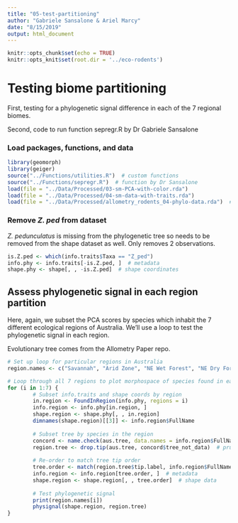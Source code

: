 ```yaml
---
title: "05-test-partitioning"
author: "Gabriele Sansalone & Ariel Marcy"
date: "8/15/2019"
output: html_document
---
```


```r
knitr::opts_chunk$set(echo = TRUE)
knitr::opts_knit$set(root.dir = '../eco-rodents')
```

# Testing biome partitioning 

First, testing for a phylogenetic signal difference in each of the 7 regional biomes. 

Second, code to run function sepregr.R by Dr Gabriele Sansalone

### Load packages, functions, and data
```r
library(geomorph)
library(geiger)
source("../Functions/utilities.R")  # custom functions
source("../Functions/sepregr.R")  # function by Dr Sansalone
load(file = "../Data/Processed/03-sm-PCA-with-color.rda")
load(file = "../Data/Processed/04-sm-data-with-traits.rda")
load(file = "../Data/Processed/allometry_rodents_04-phylo-data.rda")  # includes phylogenetic tree from Allometry Rodents paper
```

### Remove *Z. ped* from dataset
*Z. pedunculatus* is missing from the phylogenetic tree so needs to be removed from the shape dataset as well. Only removes 2 observations.
```r
is.Z.ped <- which(info.traits$Taxa == "Z_ped")
info.phy <- info.traits[-is.Z.ped, ]  # metadata
shape.phy <- shape[, , -is.Z.ped]  # shape coordinates
```

## Assess phylogenetic signal in each region partition
Here, again, we subset the PCA scores by species which inhabit the 7 different ecological regions of Australia. We'll use a loop to test the phylogenetic signal in each region. 

Evolutionary tree comes from the Allometry Paper repo. 
```r
# Set up loop for particular regions in Australia
region.names <- c("Savannah", "Arid Zone", "NE Wet Forest", "NE Dry Forest", "Pilbara", "South West", "South East")

# Loop through all 7 regions to plot morphospace of species found in each
for (i in 1:7) {
        # Subset info.traits and shape coords by region
        in.region <- FoundInRegion(info.phy, regions = i)
        info.region <- info.phy[in.region, ]
        shape.region <- shape.phy[, , in.region]
        dimnames(shape.region)[[3]] <- info.region$FullName
        
        # Subset tree by species in the region
        concord <- name.check(aus.tree, data.names = info.region$FullName)  # check concordance
        region.tree <- drop.tip(aus.tree, concord$tree_not_data)  # prune tree to regional sample
        
        # Re-order to match tree tip order
        tree.order <- match(region.tree$tip.label, info.region$FullName)
        info.region <- info.region[tree.order, ]  # metadata
        shape.region <- shape.region[, , tree.order]  # shape data
        
        # Test phylogenetic signal
        print(region.names[i])
        physignal(shape.region, region.tree)
}
```
